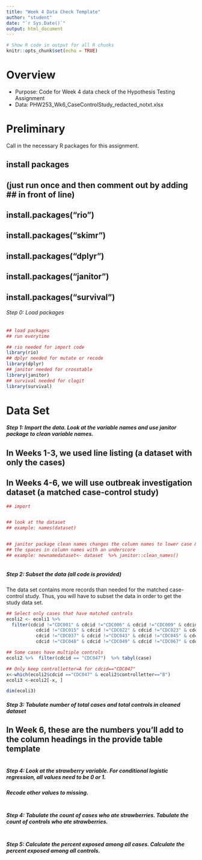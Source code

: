 ---
title: "Week 4 Data Check Template"
author: "student"
date: "`r Sys.Date()`"
output: html_document
---

```{r setup, include=FALSE}
# Show R code in output for all R chunks
knitr::opts_chunk$set(echo = TRUE)
```

# Overview

* Purpose: Code for Week 4 data check of the Hypothesis Testing Assignment
* Data: PHW253_Wk6_CaseControlStudy_redacted_notxt.xlsx


# Preliminary

Call in the necessary R packages for this assignment.

## install packages 
## (just run once and then comment out by adding ## in front of line)
## install.packages("rio")
## install.packages("skimr")
## install.packages("dplyr")
## install.packages("janitor")
## install.packages("survival")

 
###### Step 0: Load packages
 
```{r}
## load packages
## run everytime

## rio needed for import code
library(rio)
## dplyr needed for mutate or recode
library(dplyr)
## janitor needed for crosstable
library(janitor)
## survival needed for clogit
library(survival)
```

# Data Set

##### Step 1: Import the data. Look at the variable names and use janitor package to clean variable names.

## In Weeks 1-3, we used line listing (a dataset with only the cases)
## In Weeks 4-6, we will use outbreak investigation dataset (a matched case-control study)
```{r}
## import


## look at the dataset 
## example: names(dataset)


## janitor package clean names changes the column names to lower case & replaces
## the spaces in column names with an underscore
## example: newnamedataset<- dataset  %>% janitor::clean_names()



```

##### Step 2: Subset the data (all code is provided)

The data set contains more records than needed for the matched case-control study. Thus, you will have to subset the data in order to get the study data set.

```{r}
## Select only cases that have matched controls
ecoli2 <- ecoli1 %>% 
  filter(cdcid !="CDC001" & cdcid !="CDC006" & cdcid !="CDC009" & cdcid !="CDC012" & 
           cdcid !="CDC015" & cdcid !="CDC022" & cdcid !="CDC023" & cdcid !="CDC024" & 
           cdcid !="CDC037" & cdcid !="CDC043" & cdcid !="CDC045" & cdcid !="CDC046" & 
           cdcid !="CDC048" & cdcid !="CDC049" & cdcid !="CDC067" & cdcid !="CDC068")   

## Some cases have multiple controls
ecoli2 %>%  filter(cdcid == "CDC047")  %>% tabyl(case)

## Only keep controlletter=A for cdcid=="CDC047"
x<-which(ecoli2$cdcid =="CDC047" & ecoli2$controlletter=="B")   
ecoli3 <-ecoli2[-x, ]    

dim(ecoli3)
```

##### Step 3: Tabulate number of total cases and total controls in cleaned dataset 
## In Week 6, these are the numbers you'll add to the column headings in the provide table template 

```{r}



```


##### Step 4: Look at the strawberry variable. For conditional logistic regression, all values need to be 0 or 1. 
##### Recode other values to missing. 

```{r}

```



##### Step 4: Tabulate the count of cases who ate strawberries. Tabulate the count of controls who ate strawberries. 
```{r}



```



##### Step 5: Calculate the percent exposed among all cases. Calculate the percent exposed among all controls.
```{r}

```






 




 



